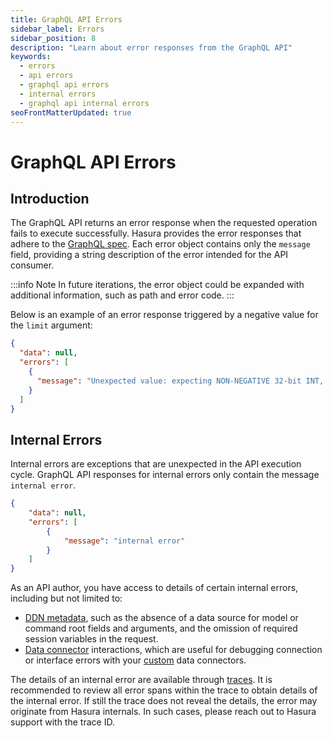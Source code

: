 ```yaml
---
title: GraphQL API Errors
sidebar_label: Errors
sidebar_position: 8
description: "Learn about error responses from the GraphQL API"
keywords:
  - errors
  - api errors
  - graphql api errors
  - internal errors
  - graphql api internal errors
seoFrontMatterUpdated: true
---
```


# GraphQL API Errors

## Introduction

The GraphQL API returns an error response when the requested operation fails to execute successfully.
Hasura provides the error responses that adhere to the [GraphQL spec](https://spec.graphql.org/October2021/#sec-Errors).
Each error object contains only the `message` field, providing a string description of the error
intended for the API consumer.

:::info Note
In future iterations, the error object could be expanded with additional information, such as path
and error code.
:::

Below is an example of an error response triggered by a negative value for the `limit` argument:
```json
{
  "data": null,
  "errors": [
    {
      "message": "Unexpected value: expecting NON-NEGATIVE 32-bit INT, but found: -10"
    }
  ]
}
```

## Internal Errors

Internal errors are exceptions that are unexpected in the API execution cycle. GraphQL API responses
for internal errors only contain the message `internal error`.

```json
{
    "data": null,
    "errors": [
        {
            "message": "internal error"
        }
    ]
}
```

As an API author, you have access to details of certain internal errors, including but not limited to:
- [DDN metadata](/supergraph-modeling/overview), such as the absence of a data source for model or command root fields and arguments,
  and the omission of required session variables in the request.
- [Data connector](/connectors/overview) interactions, which are useful for debugging connection or
interface errors with your [custom](/connectors/build-your-own-connector) data connectors.

The details of an internal error are available through [traces](/observability/traces). It is recommended to review all error spans
within the trace to obtain details of the internal error. If still the trace does not reveal the details, the error may originate
from Hasura internals. In such cases, please reach out to Hasura support with the trace ID.
